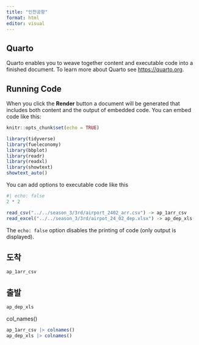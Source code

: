 ```yaml
---
title: "인천공항"
format: html
editor: visual
---
```


## Quarto

Quarto enables you to weave together content and executable code into a finished document. To learn more about Quarto see <https://quarto.org>.

## Running Code

When you click the **Render** button a document will be generated that includes both content and the output of embedded code. You can embed code like this:

```r

knitr::opts_chunk$set(echo = TRUE)

library(tidyverse)
library(fueleconomy)
library(bbplot)
library(readr)
library(readxl)
library(showtext)
showtext_auto()

```

You can add options to executable code like this

```r
#| echo: false
2 * 2

read_csv("../../season_3/3rd/airport_2402_arr.csv") -> ap_1arr_csv
read_excel("../../season_3/3rd/airpot_24_02_dep.xlsx") -> ap_dep_xls


```

The `echo: false` option disables the printing of code (only output is displayed).

## 도착

```r

ap_1arr_csv

```

## 출발 

```r


ap_dep_xls

```

col_names()

```r

ap_1arr_csv |> colnames()
ap_dep_xls |> colnames()



```
